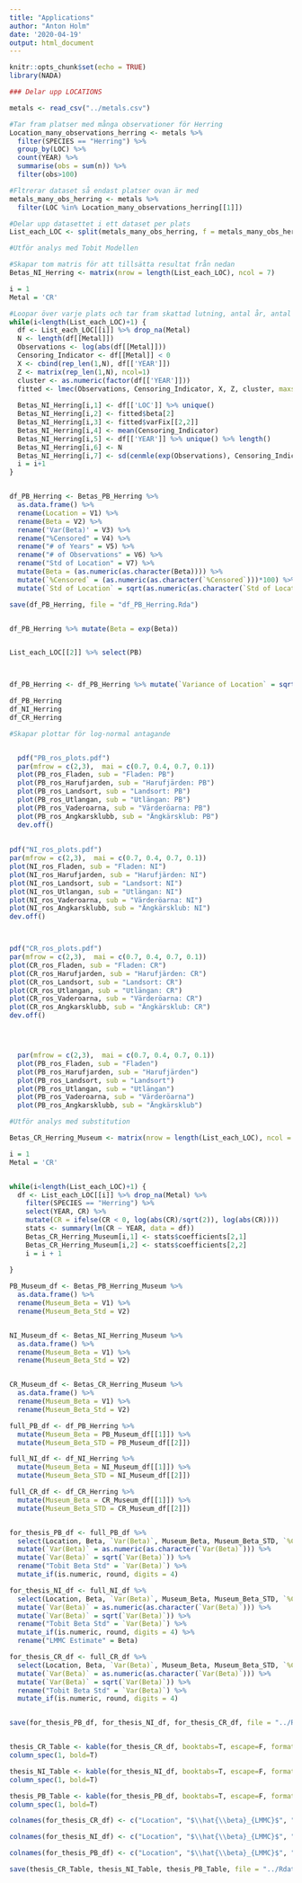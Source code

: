 ```yaml
---
title: "Applications"
author: "Anton Holm"
date: '2020-04-19'
output: html_document
---
```


```r
knitr::opts_chunk$set(echo = TRUE)
library(NADA)
```

```r
### Delar upp LOCATIONS

metals <- read_csv("../metals.csv")

#Tar fram platser med många observationer för Herring
Location_many_observations_herring <- metals %>% 
  filter(SPECIES == "Herring") %>% 
  group_by(LOC) %>% 
  count(YEAR) %>% 
  summarise(obs = sum(n)) %>% 
  filter(obs>100)

#Fltrerar dataset så endast platser ovan är med
metals_many_obs_herring <- metals %>% 
  filter(LOC %in% Location_many_observations_herring[[1]])

#Delar upp datasettet i ett dataset per plats
List_each_LOC <- split(metals_many_obs_herring, f = metals_many_obs_herring$LOC)
```


```r
#Utför analys med Tobit Modellen

#Skapar tom matris för att tillsätta resultat från nedan
Betas_NI_Herring <- matrix(nrow = length(List_each_LOC), ncol = 7)

i = 1
Metal = 'CR'

#Loopar över varje plats och tar fram skattad lutning, antal år, antal observationer, andel censurerat och varians
while(i<length(List_each_LOC)+1) {
  df <- List_each_LOC[[i]] %>% drop_na(Metal)
  N <- length(df[[Metal]])
  Observations <- log(abs(df[[Metal]]))
  Censoring_Indicator <- df[[Metal]] < 0
  X <- cbind(rep_len(1,N), df[['YEAR']])
  Z <- matrix(rep_len(1,N), ncol=1)
  cluster <- as.numeric(factor(df[['YEAR']]))
  fitted <- lmec(Observations, Censoring_Indicator, X, Z, cluster, maxstep = 20, method = "ML")
  
  Betas_NI_Herring[i,1] <- df[['LOC']] %>% unique()
  Betas_NI_Herring[i,2] <- fitted$beta[2]
  Betas_NI_Herring[i,3] <- fitted$varFix[[2,2]]
  Betas_NI_Herring[i,4] <- mean(Censoring_Indicator)
  Betas_NI_Herring[i,5] <- df[['YEAR']] %>% unique() %>% length()
  Betas_NI_Herring[i,6] <- N
  Betas_NI_Herring[i,7] <- sd(cenmle(exp(Observations), Censoring_Indicator, dist = "lognormal" ))
  i = i+1
}


df_PB_Herring <- Betas_PB_Herring %>% 
  as.data.frame() %>% 
  rename(Location = V1) %>% 
  rename(Beta = V2) %>% 
  rename('Var(Beta)' = V3) %>% 
  rename("%Censored" = V4) %>% 
  rename("# of Years" = V5) %>% 
  rename("# of Observations" = V6) %>% 
  rename("Std of Location" = V7) %>% 
  mutate(Beta = (as.numeric(as.character(Beta)))) %>% 
  mutate(`%Censored` = (as.numeric(as.character(`%Censored`)))*100) %>% 
  mutate(`Std of Location` = sqrt(as.numeric(as.character(`Std of Location`))))

save(df_PB_Herring, file = "df_PB_Herring.Rda")


df_PB_Herring %>% mutate(Beta = exp(Beta))


List_each_LOC[[2]] %>% select(PB)



df_PB_Herring <- df_PB_Herring %>% mutate(`Variance of Location` = sqrt(as.numeric(as.character(`Variance of Location`)))) %>% rename("Std of Location" = "Variance of Location")

df_PB_Herring
df_NI_Herring
df_CR_Herring

```


```r
#Skapar plottar för log-normal antagande


  pdf("PB_ros_plots.pdf")
  par(mfrow = c(2,3),  mai = c(0.7, 0.4, 0.7, 0.1))
  plot(PB_ros_Fladen, sub = "Fladen: PB")
  plot(PB_ros_Harufjarden, sub = "Harufjärden: PB")
  plot(PB_ros_Landsort, sub = "Landsort: PB")
  plot(PB_ros_Utlangan, sub = "Utlängan: PB")
  plot(PB_ros_Vaderoarna, sub = "Värderöarna: PB")
  plot(PB_ros_Angkarsklubb, sub = "Ängkärsklub: PB")
  dev.off()
  
  
pdf("NI_ros_plots.pdf")
par(mfrow = c(2,3),  mai = c(0.7, 0.4, 0.7, 0.1))
plot(NI_ros_Fladen, sub = "Fladen: NI")
plot(NI_ros_Harufjarden, sub = "Harufjärden: NI")
plot(NI_ros_Landsort, sub = "Landsort: NI")
plot(NI_ros_Utlangan, sub = "Utlängan: NI")
plot(NI_ros_Vaderoarna, sub = "Värderöarna: NI")
plot(NI_ros_Angkarsklubb, sub = "Ängkärsklub: NI")
dev.off()



pdf("CR_ros_plots.pdf")
par(mfrow = c(2,3),  mai = c(0.7, 0.4, 0.7, 0.1))
plot(CR_ros_Fladen, sub = "Fladen: CR")
plot(CR_ros_Harufjarden, sub = "Harufjärden: CR")
plot(CR_ros_Landsort, sub = "Landsort: CR")
plot(CR_ros_Utlangan, sub = "Utlängan: CR")
plot(CR_ros_Vaderoarna, sub = "Värderöarna: CR")
plot(CR_ros_Angkarsklubb, sub = "Ängkärsklub: CR")
dev.off()




  par(mfrow = c(2,3),  mai = c(0.7, 0.4, 0.7, 0.1))
  plot(PB_ros_Fladen, sub = "Fladen")
  plot(PB_ros_Harufjarden, sub = "Harufjärden")
  plot(PB_ros_Landsort, sub = "Landsort")
  plot(PB_ros_Utlangan, sub = "Utlängan")
  plot(PB_ros_Vaderoarna, sub = "Värderöarna")
  plot(PB_ros_Angkarsklubb, sub = "Ängkärsklub")
```


```r
#Utför analys med substitution

Betas_CR_Herring_Museum <- matrix(nrow = length(List_each_LOC), ncol = 2)

i = 1
Metal = 'CR'


while(i<length(List_each_LOC)+1) {
  df <- List_each_LOC[[i]] %>% drop_na(Metal) %>% 
    filter(SPECIES == "Herring") %>% 
    select(YEAR, CR) %>% 
    mutate(CR = ifelse(CR < 0, log(abs(CR)/sqrt(2)), log(abs(CR))))
    stats <- summary(lm(CR ~ YEAR, data = df))
    Betas_CR_Herring_Museum[i,1] <- stats$coefficients[2,1]
    Betas_CR_Herring_Museum[i,2] <- stats$coefficients[2,2]
    i = i + 1
  
}

PB_Museum_df <- Betas_PB_Herring_Museum %>% 
  as.data.frame() %>% 
  rename(Museum_Beta = V1) %>% 
  rename(Museum_Beta_Std = V2)


NI_Museum_df <- Betas_NI_Herring_Museum %>% 
  as.data.frame() %>% 
  rename(Museum_Beta = V1) %>% 
  rename(Museum_Beta_Std = V2)


CR_Museum_df <- Betas_CR_Herring_Museum %>% 
  as.data.frame() %>% 
  rename(Museum_Beta = V1) %>% 
  rename(Museum_Beta_Std = V2)

full_PB_df <- df_PB_Herring %>% 
  mutate(Museum_Beta = PB_Museum_df[[1]]) %>% 
  mutate(Museum_Beta_STD = PB_Museum_df[[2]])

full_NI_df <- df_NI_Herring %>% 
  mutate(Museum_Beta = NI_Museum_df[[1]]) %>% 
  mutate(Museum_Beta_STD = NI_Museum_df[[2]])

full_CR_df <- df_CR_Herring %>% 
  mutate(Museum_Beta = CR_Museum_df[[1]]) %>% 
  mutate(Museum_Beta_STD = CR_Museum_df[[2]])


for_thesis_PB_df <- full_PB_df %>% 
  select(Location, Beta, `Var(Beta)`, Museum_Beta, Museum_Beta_STD, `%Censored`, `Std of Location`) %>% 
  mutate(`Var(Beta)` = as.numeric(as.character(`Var(Beta)`))) %>% 
  mutate(`Var(Beta)` = sqrt(`Var(Beta)`)) %>% 
  rename("Tobit Beta Std" = `Var(Beta)`) %>% 
  mutate_if(is.numeric, round, digits = 4) 

for_thesis_NI_df <- full_NI_df %>% 
  select(Location, Beta, `Var(Beta)`, Museum_Beta, Museum_Beta_STD, `%Censored`, `Std of Location`) %>% 
  mutate(`Var(Beta)` = as.numeric(as.character(`Var(Beta)`))) %>% 
  mutate(`Var(Beta)` = sqrt(`Var(Beta)`)) %>% 
  rename("Tobit Beta Std" = `Var(Beta)`) %>% 
  mutate_if(is.numeric, round, digits = 4) %>% 
  rename("LMMC Estimate" = Beta)

for_thesis_CR_df <- full_CR_df %>% 
  select(Location, Beta, `Var(Beta)`, Museum_Beta, Museum_Beta_STD, `%Censored`, `Std of Location`) %>% 
  mutate(`Var(Beta)` = as.numeric(as.character(`Var(Beta)`))) %>% 
  mutate(`Var(Beta)` = sqrt(`Var(Beta)`)) %>% 
  rename("Tobit Beta Std" = `Var(Beta)`) %>% 
  mutate_if(is.numeric, round, digits = 4)


save(for_thesis_PB_df, for_thesis_NI_df, for_thesis_CR_df, file = "../Rdata_Files/substitution_df_application.Rda")


thesis_CR_Table <- kable(for_thesis_CR_df, booktabs=T, escape=F, format = "latex", align = "l", caption = "Results of application of both models on data for chromium concentrations in herring (Log-Scale)") %>% 
column_spec(1, bold=T)

thesis_NI_Table <- kable(for_thesis_NI_df, booktabs=T, escape=F, format = "latex", align = "l", caption = "Results of application of both models on data for nickel concentrations in herring (Log-Scale)") %>% 
column_spec(1, bold=T)

thesis_PB_Table <- kable(for_thesis_PB_df, booktabs=T, escape=F, format = "latex", align = "l", caption = "Results of application of both models on data for lead concentrations in herring (Log-Scale)") %>% 
column_spec(1, bold=T)

colnames(for_thesis_CR_df) <- c("Location", "$\\hat{\\beta}_{LMMC}$", "sd($\\hat{\\beta}_{LMMC}$)", "$\\hat{\\beta}_{Sub}$", "sd($\\hat{\\beta}_{Sub}$)", "\\% Censored", "Sd of Location")

colnames(for_thesis_NI_df) <- c("Location", "$\\hat{\\beta}_{LMMC}$", "sd($\\hat{\\beta}_{LMMC}$)", "$\\hat{\\beta}_{Sub}$", "sd($\\hat{\\beta}_{Sub}$)", "\\% Censored", "Sd of Location")

colnames(for_thesis_PB_df) <- c("Location", "$\\hat{\\beta}_{LMMC}$", "sd($\\hat{\\beta}_{LMMC}$)", "$\\hat{\\beta}_{Sub}$", "sd($\\hat{\\beta}_{Sub}$)", "\\% Censored", "Sd of Location")

save(thesis_CR_Table, thesis_NI_Table, thesis_PB_Table, file = "../Rdata_Files/tables_application.Rda")
```
